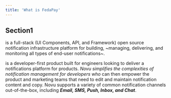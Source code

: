 ```yaml
---
title: 'What is FedaPay'
---
```


## Section1

is a full-stack (UI Components, API, and Framework) open source notification infrastructure platform for building, ~managing, delivering, and monitoring all types of end-user notifications~.

is a developer-first product built for engineers looking to deliver a notifications platform for products. _Novu simplifies the complexities of notification management for developers who_ can then empower the product and marketing teams that need to edit and maintain notification content and copy. Novu supports a variety of common notification channels out-of-the-box, including ***Email, SMS, Push, Inbox, and Chat***.



